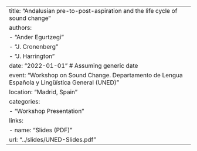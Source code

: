 ---
title: "Andalusian pre-to-post-aspiration and the life cycle of sound change"
authors:
  - "Ander Egurtzegi"
  - "J. Cronenberg"
  - "J. Harrington"
date: "2022-01-01" # Assuming generic date
event: "Workshop on Sound Change. Departamento de Lengua Española y Lingüística General (UNED)"
location: "Madrid, Spain"
categories:
  - "Workshop Presentation"
links:
  - name: "Slides (PDF)"
    url: "../slides/UNED-Slides.pdf"
--- 